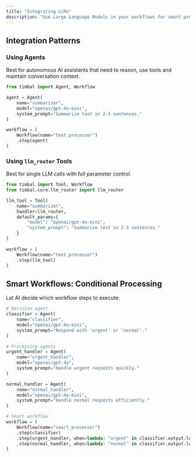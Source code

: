 ```yaml
---
title: "Integrating LLMs"
description: "Use Large Language Models in your workflows for smart processing and decision-making"
---
```


## Integration Patterns

### Using Agents 

Best for autonomous AI assistants that need to reason, use tools and maintain conversation context.

```python
from timbal import Agent, Workflow

agent = Agent(
    name="summarizer",
    model="openai/gpt-4o-mini",
    system_prompt="Summarize text in 2-3 sentences."
)

workflow = (
    Workflow(name="text_processor")
    .step(agent)
)
```

### Using `llm_router` Tools

Best for single LLM calls with full parameter control.

```python highlight={6}
from timbal import Tool, Workflow
from timbal.core.llm_router import llm_router

llm_tool = Tool(
    name="summarizer",
    handler=llm_router,
    default_params={
        "model": "openai/gpt-4o-mini",
        "system_prompt": "Summarize text in 2-3 sentences."
    }
)

workflow = (
    Workflow(name="text_processor")
    .step(llm_tool)
)
```

## Smart Workflows: Conditional Processing

Let AI decide which workflow steps to execute:

```python highlight={26,27}
# Decision agent
classifier = Agent(
    name="classifier",
    model="openai/gpt-4o-mini",
    system_prompt="Respond with 'urgent' or 'normal'."
)

# Processing agents
urgent_handler = Agent(
    name="urgent_handler",
    model="openai/gpt-4o",
    system_prompt="Handle urgent requests quickly."
)

normal_handler = Agent(
    name="normal_handler",
    model="openai/gpt-4o-mini", 
    system_prompt="Handle normal requests efficiently."
)

# Smart workflow
workflow = (
    Workflow(name="smart_processor")
    .step(classifier)
    .step(urgent_handler, when=lambda: "urgent" in classifier.output.lower())
    .step(normal_handler, when=lambda: "normal" in classifier.output.lower())
)
```
